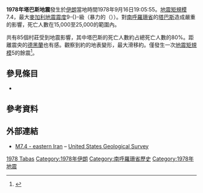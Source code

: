 {{noteTA|G1=Earthquake}}
{{expand|time=2016-11-21T06:00:36+00:00}}
{{expert|time=2016-11-21T06:00:36+00:00}}
{{Infobox earthquake
|name        = 1978年塔巴斯地震
|image       =
|alt         = 
|caption     = 
|map         =
|map_alt     = 
|map_caption =
|map2        = {{Location map+ | Iran
|places = 
{{Location map~|Iran|lat=33.21|long=57.48|mark=Bullseye1.png|marksize=40}}
{{Location map~|Iran|lat=35.7|long=51.42|label=德黑蘭|mark=Green pog.svg}}
| relief = yes
| width = 250
| float = center
| caption = }}
|map2_caption=震央在伊朗的位置
|date        = 1978年9月16日
|time        = 15:35:55 UTC <ref name=ISC-GEM/>
|duration    =
|magnitude   = 7.4 [[地震矩規模|M<sub>w</sub>]] <ref name=ISC-GEM/>
|depth       = {{convert|10|km|abbr=on}} <ref name=ISC-GEM/>
|location    = {{coord|33.21|57.48|region:IR_type:event|display=inline,title}} <ref name=ISC-GEM/>
|type        = [[斷層|斷層]] <ref name=PAGER-CAT/>
|affected    = [[伊朗|伊朗]]
|damages     = 1100萬美元 <ref name=PAGER-CAT/>
|intensity   = [[麥加利地震震度|9（''暴力的''）]] <ref name=EXPO-CAT/>
|pga         = .8''[[g|g]]'' <ref name=Ambraseys/>
|tsunami     = 
|landslide   =
|foreshocks  =
|aftershocks = 5.0 [[地震矩規模|M<sub>w</sub>]] 於9月17日08:17 <ref name=USGS/>
|casualties  = 15,000–25,000 <ref name=PAGER-CAT/>
}}

'''1978年塔巴斯地震'''發生於[[伊朗|伊朗]]當地時間1978年9月16日19:05:55。[[地震矩規模|地震矩規模]]7.4，最大[[麥加利地震震度|麥加利地震震度]]9-{}-級（暴力的（{{lang-en|Violent}}））。對[[南呼羅珊省|南呼羅珊省]]的[[塔巴斯|塔巴斯]]造成嚴重的影響，死亡人數在15,000至25,000的範圍內。

共有85個村莊受到地震影響，其中塔巴斯的死亡人數約占總死亡人數的80%。距離震央{{convert|610|km|sp=us}}的[[德黑蘭|德黑蘭]]也有感。觀察到約{{convert|55|-|85|km|abbr=on}}的地表變形，最大滑移約{{convert|1.7|m|sp=us}}。僅發生一次[[地震矩規模|地震矩規模]]5的餘震<ref name=Ambraseys>{{citation|title=The Seismicity of Egypt, Arabia and the Red Sea: A Historical Review|url=https://books.google.com/books?id=fxnnk2inWT0C&printsec=frontcover&dq=seismicity+of+egypt&hl=en&sa=X&ei=3MDAU4jnOoXcoATKqIHwCw&ved=0CCMQ6AEwAA|first=N. N.|last=Ambraseys|authorlink=Nicholas Ambraseys|first2=C. P.|last2=Melville|first3=R. D.|last3=Adams|year=2005|publisher=[[Cambridge_University_Press|Cambridge University Press]]|isbn=978-0521020251|pages=103, 104, 110}}</ref>。

== 參見條目 ==
* {{link-en|伊朗地震列表|List of earthquakes in Iran}}

== 參考資料 ==
{{reflist|30em|refs=
<ref name=EXPO-CAT>{{citation|title=EXPO-CAT Earthquake Catalog|url=http://earthquake.usgs.gov/data/pager/catalogs/expocat.php|author=USGS|date=December 1, 2008|publisher=[[United_States_Geological_Survey|United States Geological Survey]]|series=Version 2007-12|deadurl=yes|archiveurl=https://web.archive.org/web/20160818081645/http://earthquake.usgs.gov/data/pager/catalogs/expocat.php|archivedate=2016-08-18|accessdate=2016-11-21}}</ref>
<ref name=ISC-GEM>{{citation|title=ISC-GEM Global Instrumental Earthquake Catalogue (1900–2009)|url=http://www.isc.ac.uk/iscgem/index.php|author=ISC|date=19 January 2015|publisher=[[International_Seismological_Centre|International Seismological Centre]]|series=Version 2.0|accessdate=2016-11-21|archive-date=2016-11-25|archive-url=https://web.archive.org/web/20161125091901/http://www.isc.ac.uk/iscgem/index.php|dead-url=no}}</ref>
<ref name=PAGER-CAT>{{citation|title=PAGER-CAT Earthquake Catalog|url=http://earthquake.usgs.gov/data/pager/catalogs/|author=USGS|date=September 4, 2009|publisher=[[United_States_Geological_Survey|United States Geological Survey]]|series=Version 2008_06.1|deadurl=yes|archiveurl=https://web.archive.org/web/20161004150402/http://earthquake.usgs.gov/data/pager/catalogs/|archivedate=2016-10-04|accessdate=2016-11-21}}</ref>
<ref name=USGS>{{cite web|title=M5.0 - eastern Iran|author=USGS|url=http://earthquake.usgs.gov/earthquakes/eventpage/usp0000wkg#general_summary|publisher=[[United_States_Geological_Survey|United States Geological Survey]]|accessdate=2016-11-21|archive-date=2020-08-28|archive-url=https://web.archive.org/web/20200828074010/https://earthquake.usgs.gov/earthquakes/eventpage/usp0000wkg#general_summary|dead-url=no}}</ref>
}}

== 外部連結 ==
* [http://earthquake.usgs.gov/earthquakes/eventpage/usp0000wjx#general M7.4 - eastern Iran]{{Wayback|url=http://earthquake.usgs.gov/earthquakes/eventpage/usp0000wjx#general |date=20201030173653 }} – [[United_States_Geological_Survey|United States Geological Survey]]

{{伊朗地震}}
{{1978年地震}}
{{DEFAULTSORT:1978 Tabas Earthquake}}
[[Category:伊朗地震|1978 Tabas]]
[[Category:1978年伊朗|Category:1978年伊朗]]
[[Category:南呼羅珊省歷史|Category:南呼羅珊省歷史]]
[[Category:1978年地震|Category:1978年地震]]